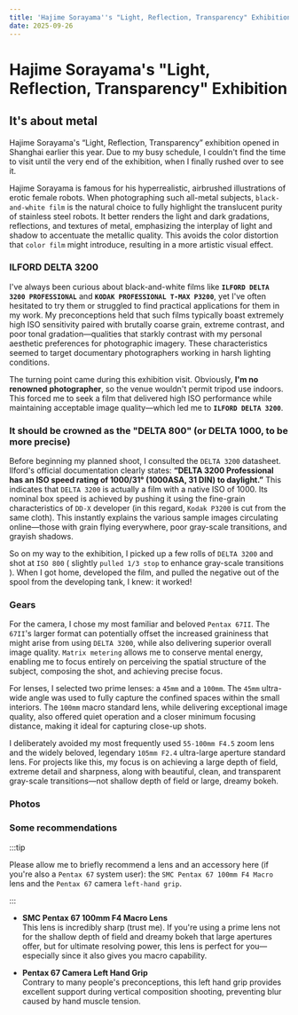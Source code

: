 ```yaml
---
title: 'Hajime Sorayama''s "Light, Reflection, Transparency" Exhibition'
date: 2025-09-26
---
```


# Hajime Sorayama's "Light, Reflection, Transparency" Exhibition



<Photo json={P6731} lqip={P6731LQ} />

## It's about metal

Hajime Sorayama's “Light, Reflection, Transparency” exhibition opened in Shanghai earlier this year. Due to my busy schedule, I couldn't find the time to visit until the very end of the exhibition, when I finally rushed over to see it.

Hajime Sorayama is famous for his hyperrealistic, airbrushed illustrations of erotic female robots. When photographing such all-metal subjects, `black-and-white film` is the natural choice to fully highlight the translucent purity of stainless steel robots. It better renders the light and dark gradations, reflections, and textures of metal, emphasizing the interplay of light and shadow to accentuate the metallic quality. This avoids the color distortion that `color film` might introduce, resulting in a more artistic visual effect.

### ILFORD DELTA 3200

I've always been curious about black-and-white films like **`ILFORD DELTA 3200 PROFESSIONAL`** and **`KODAK PROFESSIONAL T-MAX P3200`**, yet I've often hesitated to try them or struggled to find practical applications for them in my work. My preconceptions held that such films typically boast extremely high ISO sensitivity paired with brutally coarse grain, extreme contrast, and poor tonal gradation—qualities that starkly contrast with my personal aesthetic preferences for photographic imagery. These characteristics seemed to target documentary photographers working in harsh lighting conditions.

The turning point came during this exhibition visit. Obviously, **I'm no renowned photographer**, so the venue wouldn't permit tripod use indoors. This forced me to seek a film that delivered high ISO performance while maintaining acceptable image quality—which led me to **`ILFORD DELTA 3200`**.

### It should be crowned as the "DELTA 800" (or DELTA 1000, to be more precise)

Before beginning my planned shoot, I consulted the `DELTA 3200` datasheet. Ilford's official documentation clearly states: **“DELTA 3200 Professional has an ISO speed rating of 1000/31° (1000ASA, 31 DIN) to daylight.”** This indicates that `DELTA 3200` is actually a film with a native ISO of 1000. Its nominal box speed is achieved by pushing it using the fine-grain characteristics of `DD-X` developer (in this regard, `Kodak P3200` is cut from the same cloth). This instantly explains the various sample images circulating online—those with grain flying everywhere, poor gray-scale transitions, and grayish shadows.

So on my way to the exhibition, I picked up a few rolls of `DELTA 3200` and shot at `ISO 800` ( slightly `pulled 1/3 stop` to enhance gray-scale transitions ). When I got home, developed the film, and pulled the negative out of the spool from the developing tank, I knew: it worked!

### Gears

For the camera, I chose my most familiar and beloved `Pentax 67II`. The `67II`'s larger format can potentially offset the increased graininess that might arise from using `DELTA 3200`, while also delivering superior overall image quality. `Matrix metering` allows me to conserve mental energy, enabling me to focus entirely on perceiving the spatial structure of the subject, composing the shot, and achieving precise focus.

For lenses, I selected two prime lenses: a `45mm` and a `100mm`. The `45mm` ultra-wide angle was used to fully capture the confined spaces within the small interiors. The `100mm` macro standard lens, while delivering exceptional image quality, also offered quiet operation and a closer minimum focusing distance, making it ideal for capturing close-up shots.

I deliberately avoided my most frequently used `55-100mm F4.5` zoom lens and the widely beloved, legendary `105mm F2.4` ultra-large aperture standard lens. For projects like this, my focus is on achieving a large depth of field, extreme detail and sharpness, along with beautiful, clean, and transparent gray-scale transitions—not shallow depth of field or large, dreamy bokeh.

### Photos

<Photo json={P6720} lqip={P6720LQ} />
<Photo json={P671} lqip={P671LQ} />
<Photo json={P6721} lqip={P6721LQ} />
<Photo json={P6722} lqip={P6722LQ} />
<Photo json={P6725} lqip={P6725LQ} />
<Photo json={P6731} lqip={P6731LQ} />
<Photo json={P6726} lqip={P6726LQ} />
<Photo json={P6728} lqip={P6728LQ} />
<Photo json={P6727} lqip={P6727LQ} />
<Photo json={P6737} lqip={P6737LQ} />
<Photo json={P6736} lqip={P6736LQ} />
<Photo json={P6732} lqip={P6732LQ} />
<Photo json={P6738} lqip={P6738LQ} />
<Photo json={P6739} lqip={P6739LQ} />
<Photo json={P674} lqip={P674LQ} />
<Photo json={P6740} lqip={P6740LQ} />
<Photo json={P675} lqip={P675LQ} />
<Photo json={P676} lqip={P676LQ} />
<Photo json={P677} lqip={P677LQ} />
<Photo json={P678} lqip={P678LQ} />
<Photo json={P679} lqip={P679LQ} />
<Photo json={P6719} lqip={P6719LQ} />
<Photo json={P6729} lqip={P6729LQ} />
<Photo json={P6733} lqip={P6733LQ} />

### Some recommendations
:::tip

Please allow me to briefly recommend a lens and an accessory here (if you're also a `Pentax 67` system user): the `SMC Pentax 67 100mm F4 Macro` lens and the `Pentax 67` camera `left-hand grip`.

:::

- **SMC Pentax 67 100mm F4 Macro Lens**  
  This lens is incredibly sharp (trust me). If you're using a prime lens not for the shallow depth of field and dreamy bokeh that large apertures offer, but for ultimate resolving power, this lens is perfect for you—especially since it also gives you macro capability.

- **Pentax 67 Camera Left Hand Grip**  
  Contrary to many people's preconceptions, this left hand grip provides excellent support during vertical composition shooting, preventing blur caused by hand muscle tension.
